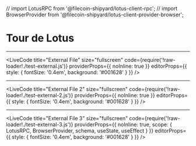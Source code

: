 // import LotusRPC from '@filecoin-shipyard/lotus-client-rpc';
// import BrowserProvider from '@filecoin-shipyard/lotus-client-provider-browser';

<Head>
	<title>Tour de Lotus</title>
</Head>

# Tour de Lotus

---

<LiveCode
	title="External File"
  size="fullscreen"
	code={require('!raw-loader!./test-external.js')}
  providerProps={{ noInline: true }}
	editorProps={{ style: { fontSize: '0.4em', background: '#001628' } }}
/>

---

<LiveCode
	title="External File 2"
  size="fullscreen"
	code={require('!raw-loader!./test-external-2.js')}
  providerProps={{ noInline: true }}
	editorProps={{ style: { fontSize: '0.4em', background: '#001628' } }}
/>

---

<LiveCode
	title="External File 3"
  size="fullscreen"
	code={require('!raw-loader!./test-external-3.js')}
  providerProps={{
    noInline: true,
    scope: {
      LotusRPC,
      BrowserProvider,
      schema,
      useState,
      useEffect
    }
  }}
	editorProps={{ style: { fontSize: '0.4em', background: '#001628' } }}
/>

